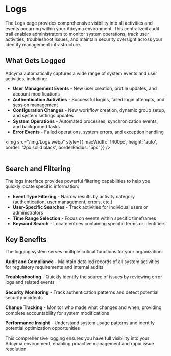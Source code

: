 # Logs

The Logs page provides comprehensive visibility into all activities and events occurring within your Adcyma environment. This centralized audit trail enables administrators to monitor system operations, track user activities, troubleshoot issues, and maintain security oversight across your identity management infrastructure.

## What Gets Logged

Adcyma automatically captures a wide range of system events and user activities, including:

- **User Management Events** - New user creation, profile updates, and account modifications
- **Authentication Activities** - Successful logins, failed login attempts, and session management
- **Configuration Changes** - New workflow creation, dynamic group setup, and system settings updates
- **System Operations** - Automated processes, synchronization events, and background tasks
- **Error Events** - Failed operations, system errors, and exception handling

<img src="/img/Logs.webp" style={{ maxWidth: '1400px', height: 'auto', border: '2px solid black', borderRadius: '5px' }} />
<br/><br/>

## Search and Filtering

The logs interface provides powerful filtering capabilities to help you quickly locate specific information:

- **Event Type Filtering** - Narrow results by activity category (authentication, user management, errors, etc.)
- **User-Specific Searches** - Track activities for individual users or administrators
- **Time Range Selection** - Focus on events within specific timeframes
- **Keyword Search** - Locate entries containing specific terms or identifiers

## Key Benefits

The logging system serves multiple critical functions for your organization:

**Audit and Compliance** - Maintain detailed records of all system activities for regulatory requirements and internal audits

**Troubleshooting** - Quickly identify the source of issues by reviewing error logs and related events

**Security Monitoring** - Track authentication patterns and detect potential security incidents

**Change Tracking** - Monitor who made what changes and when, providing complete accountability for system modifications

**Performance Insight** - Understand system usage patterns and identify potential optimization opportunities

This comprehensive logging ensures you have full visibility into your Adcyma environment, enabling proactive management and rapid issue resolution.
